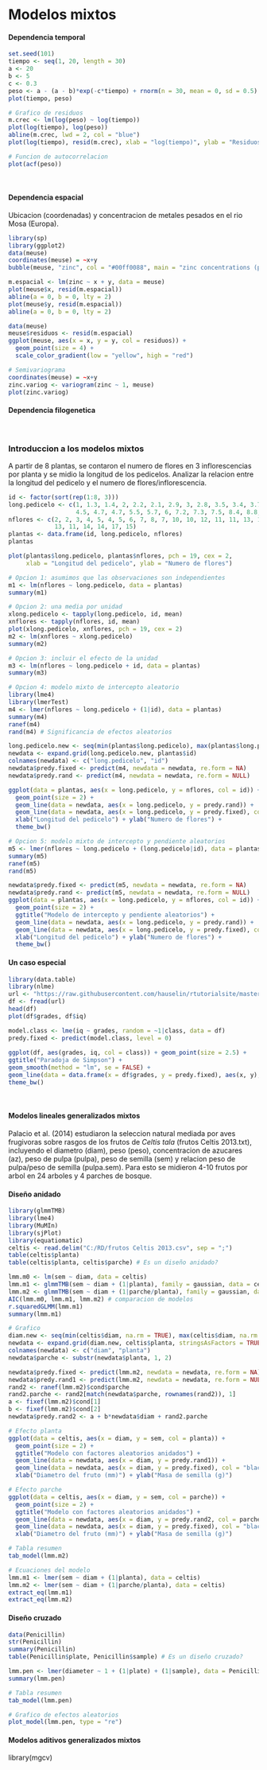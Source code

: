 # Modelos mixtos
#### Dependencia temporal
```r
set.seed(101)
tiempo <- seq(1, 20, length = 30)
a <- 20
b <- 5
c <- 0.3
peso <- a - (a - b)*exp(-c*tiempo) + rnorm(n = 30, mean = 0, sd = 0.5)
plot(tiempo, peso)

# Grafico de residuos
m.crec <- lm(log(peso) ~ log(tiempo))
plot(log(tiempo), log(peso))
abline(m.crec, lwd = 2, col = "blue")
plot(log(tiempo), resid(m.crec), xlab = "log(tiempo)", ylab = "Residuos")

# Funcion de autocorrelacion
plot(acf(peso))
```

\

#### Dependencia espacial
Ubicacion (coordenadas) y concentracion de metales pesados en el rio Mosa (Europa).
```r
library(sp)
library(ggplot2)
data(meuse)
coordinates(meuse) = ~x+y
bubble(meuse, "zinc", col = "#00ff0088", main = "zinc concentrations (ppm)")

m.espacial <- lm(zinc ~ x + y, data = meuse)
plot(meuse$x, resid(m.espacial))
abline(a = 0, b = 0, lty = 2)
plot(meuse$y, resid(m.espacial))
abline(a = 0, b = 0, lty = 2)

data(meuse)
meuse$residuos <- resid(m.espacial)
ggplot(meuse, aes(x = x, y = y, col = residuos)) +
  geom_point(size = 4) +
  scale_color_gradient(low = "yellow", high = "red")

# Semivariograma
coordinates(meuse) = ~x+y
zinc.variog <- variogram(zinc ~ 1, meuse)
plot(zinc.variog)
```

#### Dependencia filogenetica

\

### Introduccion a los modelos mixtos
A partir de 8 plantas, se contaron el numero de flores en 3 inflorescencias por planta y se midio la longitud de los pedicelos. Analizar la relacion entre la longitud del pedicelo y el numero de flores/inflorescencia.
```r
id <- factor(sort(rep(1:8, 3)))
long.pedicelo <- c(1, 1.3, 1.4, 2, 2.2, 2.1, 2.9, 3, 2.8, 3.5, 3.4, 3.7,
                   4.5, 4.7, 4.7, 5.5, 5.7, 6, 7.2, 7.3, 7.5, 8.4, 8.8, 8.6)
nflores <- c(2, 2, 3, 4, 5, 4, 5, 6, 7, 8, 7, 10, 10, 12, 11, 11, 13, 12,
             13, 11, 14, 14, 17, 15)
plantas <- data.frame(id, long.pedicelo, nflores)
plantas

plot(plantas$long.pedicelo, plantas$nflores, pch = 19, cex = 2, 
     xlab = "Longitud del pedicelo", ylab = "Numero de flores")

# Opcion 1: asumimos que las observaciones son independientes
m1 <- lm(nflores ~ long.pedicelo, data = plantas)
summary(m1)

# Opcion 2: una media por unidad
xlong.pedicelo <- tapply(long.pedicelo, id, mean)
xnflores <- tapply(nflores, id, mean)
plot(xlong.pedicelo, xnflores, pch = 19, cex = 2)
m2 <- lm(xnflores ~ xlong.pedicelo)
summary(m2)

# Opcion 3: incluir el efecto de la unidad
m3 <- lm(nflores ~ long.pedicelo + id, data = plantas)
summary(m3)

# Opcion 4: modelo mixto de intercepto aleatorio
library(lme4)
library(lmerTest)
m4 <- lmer(nflores ~ long.pedicelo + (1|id), data = plantas)
summary(m4)
ranef(m4) 
rand(m4) # Significancia de efectos aleatorios

long.pedicelo.new <- seq(min(plantas$long.pedicelo), max(plantas$long.pedicelo), length = 100)
newdata <- expand.grid(long.pedicelo.new, plantas$id)
colnames(newdata) <- c("long.pedicelo", "id")
newdata$predy.fixed <- predict(m4, newdata = newdata, re.form = NA)
newdata$predy.rand <- predict(m4, newdata = newdata, re.form = NULL)

ggplot(data = plantas, aes(x = long.pedicelo, y = nflores, col = id)) +
  geom_point(size = 2) + 
  geom_line(data = newdata, aes(x = long.pedicelo, y = predy.rand)) +
  geom_line(data = newdata, aes(x = long.pedicelo, y = predy.fixed), col = "black", size = 2) + ggtitle("Modelo de intercepto aleatorio") +
  xlab("Longitud del pedicelo") + ylab("Numero de flores") +
  theme_bw()

# Opcion 5: modelo mixto de intercepto y pendiente aleatorios
m5 <- lmer(nflores ~ long.pedicelo + (long.pedicelo|id), data = plantas)
summary(m5)
ranef(m5)
rand(m5)

newdata$predy.fixed <- predict(m5, newdata = newdata, re.form = NA)
newdata$predy.rand <- predict(m5, newdata = newdata, re.form = NULL)
ggplot(data = plantas, aes(x = long.pedicelo, y = nflores, col = id)) +
  geom_point(size = 2) + 
  ggtitle("Modelo de intercepto y pendiente aleatorios") +
  geom_line(data = newdata, aes(x = long.pedicelo, y = predy.rand)) +
  geom_line(data = newdata, aes(x = long.pedicelo, y = predy.fixed), col = "black", size = 2) +
  xlab("Longitud del pedicelo") + ylab("Numero de flores") +
  theme_bw()
```

#### Un caso especial
```r
library(data.table)
library(nlme)
url <- "https://raw.githubusercontent.com/hauselin/rtutorialsite/master/data/simpsonsParadox.csv"
df <- fread(url)
head(df)
plot(df$grades, df$iq)

model.class <- lme(iq ~ grades, random = ~1|class, data = df)
predy.fixed <- predict(model.class, level = 0)
 
ggplot(df, aes(grades, iq, col = class)) + geom_point(size = 2.5) +
ggtitle("Paradoja de Simpson") +
geom_smooth(method = "lm", se = FALSE) +
geom_line(data = data.frame(x = df$grades, y = predy.fixed), aes(x, y), col = "black", size = 3) +
theme_bw()
```

\

#### Modelos lineales generalizados mixtos
Palacio et al. (2014) estudiaron la seleccion natural mediada por aves frugivoras sobre rasgos de los frutos de *Celtis tala* (frutos Celtis 2013.txt), incluyendo el diametro (diam), peso (peso), concentracion de azucares (az), peso de pulpa (pulpa), peso de semilla (sem) y relacion peso de pulpa/peso de semilla (pulpa.sem). Para esto se midieron 4-10 frutos por arbol en 24 arboles y 4 parches de bosque.

#### Diseño anidado
```r
library(glmmTMB)
library(lme4)
library(MuMIn)
library(sjPlot)
library(equatiomatic)
celtis <- read.delim("C:/RD/frutos Celtis 2013.csv", sep = ";")
table(celtis$planta)
table(celtis$planta, celtis$parche) # Es un diseño anidado?

lmm.m0 <- lm(sem ~ diam, data = celtis)
lmm.m1 <- glmmTMB(sem ~ diam + (1|planta), family = gaussian, data = celtis)
lmm.m2 <- glmmTMB(sem ~ diam + (1|parche/planta), family = gaussian, data = celtis)
AIC(lmm.m0, lmm.m1, lmm.m2) # comparacion de modelos
r.squaredGLMM(lmm.m1)
summary(lmm.m1)

# Grafico
diam.new <- seq(min(celtis$diam, na.rm = TRUE), max(celtis$diam, na.rm = TRUE), length = 5)
newdata <- expand.grid(diam.new, celtis$planta, stringsAsFactors = TRUE)
colnames(newdata) <- c("diam", "planta")
newdata$parche <- substr(newdata$planta, 1, 2)

newdata$predy.fixed <- predict(lmm.m2, newdata = newdata, re.form = NA) # poblacional
newdata$predy.rand1 <- predict(lmm.m2, newdata = newdata, re.form = NULL) # planta
rand2 <- ranef(lmm.m2)$cond$parche
rand2.parche <- rand2[match(newdata$parche, rownames(rand2)), 1]
a <- fixef(lmm.m2)$cond[1]
b <- fixef(lmm.m2)$cond[2]
newdata$predy.rand2 <- a + b*newdata$diam + rand2.parche

# Efecto planta
ggplot(data = celtis, aes(x = diam, y = sem, col = planta)) +
  geom_point(size = 2) + 
  ggtitle("Modelo con factores aleatorios anidados") +
  geom_line(data = newdata, aes(x = diam, y = predy.rand1)) +
  geom_line(data = newdata, aes(x = diam, y = predy.fixed), col = "black", size = 2) +
  xlab("Diametro del fruto (mm)") + ylab("Masa de semilla (g)")

# Efecto parche
ggplot(data = celtis, aes(x = diam, y = sem, col = parche)) +
  geom_point(size = 2) + 
  ggtitle("Modelo con factores aleatorios anidados") +
  geom_line(data = newdata, aes(x = diam, y = predy.rand2, col = parche)) +
  geom_line(data = newdata, aes(x = diam, y = predy.fixed), col = "black", size = 2) +
  xlab("Diametro del fruto (mm)") + ylab("Masa de semilla (g)")

# Tabla resumen
tab_model(lmm.m2)

# Ecuaciones del modelo
lmm.m1 <- lmer(sem ~ diam + (1|planta), data = celtis)
lmm.m2 <- lmer(sem ~ diam + (1|parche/planta), data = celtis)
extract_eq(lmm.m1)
extract_eq(lmm.m2)
```

#### Diseño cruzado
```r
data(Penicillin)
str(Penicillin)
summary(Penicillin)
table(Penicillin$plate, Penicillin$sample) # Es un diseño cruzado?

lmm.pen <- lmer(diameter ~ 1 + (1|plate) + (1|sample), data = Penicillin)
summary(lmm.pen)

# Tabla resumen
tab_model(lmm.pen)

# Grafico de efectos aleatorios
plot_model(lmm.pen, type = "re")
```

#### Modelos aditivos generalizados mixtos

library(mgcv)



